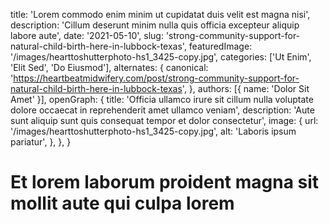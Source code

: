   title: 'Lorem commodo enim minim ut cupidatat duis velit est magna nisi',
  description: 'Cillum deserunt minim nulla quis officia excepteur aliquip labore aute',
  date: '2021-05-10',
  slug: 'strong-community-support-for-natural-child-birth-here-in-lubbock-texas',
  featuredImage: '/images/hearttoshutterphoto-hs1_3425-copy.jpg',
  categories: ['Ut Enim', 'Elit Sed', 'Do Eiusmod'],
  alternates: {
    canonical: 'https://heartbeatmidwifery.com/post/strong-community-support-for-natural-child-birth-here-in-lubbock-texas',
  },
  authors: [{ name: 'Dolor Sit Amet' }],
  openGraph: {
    title: 'Officia ullamco irure sit cillum nulla voluptate dolore occaecat in reprehenderit amet ullamco veniam',
    description: 'Aute sunt aliquip sunt quis consequat tempor et dolor consectetur',
    image: {
      url: '/images/hearttoshutterphoto-hs1_3425-copy.jpg',
      alt: 'Laboris ipsum pariatur',
    },
  },
}


# Et lorem laborum proident magna sit mollit aute qui culpa lorem

<Gallery>
  <GalleryItem
    src="/images/hearttoshutterphoto-hs1_3425-copy.jpg"
    size="large"
  />
  <GalleryItem
    src="/images/hearttoshutterphoto-hs1_3430-copy.jpg"
    size="large"
  />
  <GalleryItem
    src="/images/hearttoshutterphoto-hs1_3436-copy.jpg"
    size="large"
  />
  <GalleryItem
    src="/images/hearttoshutterphoto-hs1_3451-copy.jpg"
    size="large"
  />
  <GalleryItem
    src="/images/hearttoshutterphoto-hs1_3475-copy.jpg"
    size="large"
  />
  <GalleryItem
    src="/images/hearttoshutterphoto-hs1_3489-copy.jpg"
    size="large"
  />
  <GalleryItem
    src="/images/hearttoshutterphoto-hs1_3493-copy.jpg"
    size="large"
  />
  <GalleryItem
    src="/images/hearttoshutterphoto-hs1_3513-copy.jpg"
    size="large"
  />
</Gallery>
